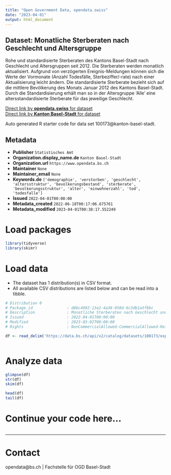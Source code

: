 ```yaml
---
title: "Open Government Data, opendata.swiss"
date: "2023-04-01"
output: html_document
---
```


## Dataset: Monatliche Sterberaten nach Geschlecht und Altersgruppe

Rohe und standardisierte Sterberaten des Kantons Basel-Stadt nach Geschlecht und Altersgruppen seit 2012. Die Sterberaten werden monatlich aktualisiert. Aufgrund von verzögerten Ereignis-Meldungen können sich die Werte der Vormonate (Anzahl Todesfälle, Sterbeziffer/-rate) nach einer Aktualisierung leicht ändern. Die standardisierte Sterberate bezieht sich auf die mittlere Bevölkerung des Monats Januar 2012 des Kantons Basel-Stadt. Durch die Standardisierung erhält man so in der Altersgruppe 'Alle' eine altersstandardisierte Sterberate für das jeweilige Geschlecht.

[Direct link by **opendata.swiss** for dataset](https://opendata.swiss/de/dataset/monatliche-sterberaten-nach-geschlecht-und-altersgruppe)<br>
[Direct link by **Kanton Basel-Stadt** for dataset](https://data.bs.ch/explore/dataset/100173/)

Auto generated R starter code for data set 100173@kanton-basel-stadt.

## Metadata

- **Publisher** `Statistisches Amt`
- **Organization.display_name.de** `Kanton Basel-Stadt`
- **Organization.url** `https://www.opendata.bs.ch`
- **Maintainer** `None`
- **Maintainer_email** `None`
- **Keywords.de** `['demographie', 'verstorben', 'geschlecht', 'altersstruktur', 'bevolkerungsbestand', 'sterberate', 'bevolkerungsstruktur', 'alter', 'einwohnerzahl', 'tod', 'todesfalle']`
- **Issued** `2022-04-01T00:00:00`
- **Metadata_created** `2022-06-18T00:17:06.675761`
- **Metadata_modified** `2023-04-01T00:38:17.552249`


# Load packages

```r

library(tidyverse)
library(skimr)

```

# Load data

-   The dataset has 1 distribution(s) in CSV format.
-   All available CSV distributions are listed below and can be read into a tibble.

```r

# Distribution 0
# Package_id               : d8bc4992-13a2-4a38-958d-6c3db1a5f8bc
# Description              : Monatliche Sterberaten nach Geschlecht und Altersgruppe (csv)
# Issued                   : 2022-04-01T00:00:00
# Modified                 : 2023-03-02T00:00:00
# Rights                   : NonCommercialAllowed-CommercialAllowed-ReferenceRequired

df <- read_delim('https://data.bs.ch/api/v2/catalog/datasets/100173/exports/csv')



```

# Analyze data

```r

glimpse(df)
str(df)
skim(df)

head(df)
tail(df)

```

# Continue your code here...

```r

```

------------------------------------------------------------------------

# Contact

opendata@bs.ch | Fachstelle für OGD Basel-Stadt
